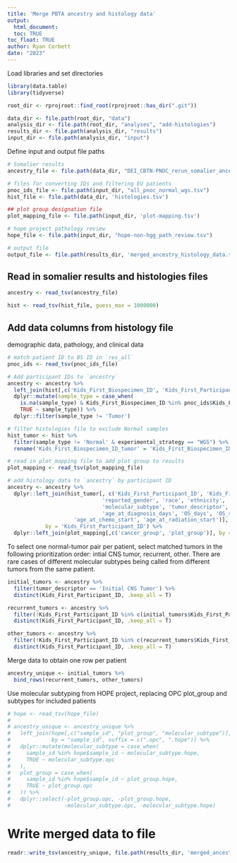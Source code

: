 ```yaml
---
title: 'Merge PBTA ancestry and histology data'
output: 
  html_document:
  toc: TRUE
toc_float: TRUE
author: Ryan Corbett
date: "2023"
---
```

  
Load libraries and set directories
  
```r
library(data.table)
library(tidyverse)

root_dir <- rprojroot::find_root(rprojroot::has_dir(".git"))

data_dir <- file.path(root_dir, "data")
analysis_dir <- file.path(root_dir, "analyses", "add-histologies")
results_dir <- file.path(analysis_dir, "results")
input_dir <- file.path(analysis_dir, "input")
```

Define input and output file paths

```r
# Somalier results
ancestry_file <- file.path(data_dir, "DEI_CBTN-PNOC_rerun_somalier_ancestry.tsv")

# files for converting IDs and filtering EU patients
pnoc_ids_file <- file.path(input_dir, "all_pnoc_normal_wgs.tsv")
hist_file <- file.path(data_dir, 'histologies.tsv')

## plot group designation file
plot_mapping_file <- file.path(input_dir, 'plot-mapping.tsv')

# hope project pathology review 
hope_file <- file.path(input_dir, "hope-non-hgg_path_review.tsv")

# output file
output_file <- file.path(results_dir, 'merged_ancestry_histology_data.tsv')
```

## Read in somalier results and histologies files

```r
ancestry <- read_tsv(ancestry_file)

hist <- read_tsv(hist_file, guess_max = 1000000)

```

## Add data columns from histology file

demographic data, pathology, and clinical data 
```r
# match patient ID to BS ID in `res_all`
pnoc_ids <- read_tsv(pnoc_ids_file)

# Add participant IDs to `ancestry`
ancestry <- ancestry %>%
  left_join(hist[,c('Kids_First_Biospecimen_ID', 'Kids_First_Participant_ID', 'sample_type', "cohort_participant_id")], by = 'Kids_First_Biospecimen_ID') %>%
  dplyr::mutate(sample_type = case_when(
    is.na(sample_type) & Kids_First_Biospecimen_ID %in% pnoc_ids$Kids_First_Biospecimen_ID ~ 'Normal', 
    TRUE ~ sample_type)) %>%
  dplyr::filter(sample_type != 'Tumor')

# filter histologies file to exclude Normal samples
hist_tumor <- hist %>%
  filter(sample_type != 'Normal' & experimental_strategy == "WGS") %>%
  rename('Kids_First_Biospecimen_ID_tumor' = 'Kids_First_Biospecimen_ID')

# read in plot_mapping file to add plot group to results
plot_mapping <- read_tsv(plot_mapping_file)

# add histology data to `ancestry` by participant ID
ancestry <- ancestry %>%
  dplyr::left_join(hist_tumor[, c('Kids_First_Participant_ID', 'Kids_First_Biospecimen_ID_tumor', 'sample_id',
                              'reported_gender', 'race', 'ethnicity', 'broad_histology', 'cancer_group',
                              'molecular_subtype', 'tumor_descriptor', "CNS_region", 'extent_of_tumor_resection', 
                              'age_at_diagnosis_days', 'OS_days', 'OS_status', 'EFS_days',
                     'age_at_chemo_start', 'age_at_radiation_start')], 
            by = 'Kids_First_Participant_ID') %>%
  dplyr::left_join(plot_mapping[,c('cancer_group', 'plot_group')], by = 'cancer_group')
```


To select one normal-tumor pair per patient, select matched tumors in the following prioritization order: intial CNS tumor, recurrent, other. There are rare cases of different molecular subtypes being called from different tumors from the same patient. 

```r
initial_tumors <- ancestry %>%
  filter(tumor_descriptor == 'Initial CNS Tumor') %>%
  distinct(Kids_First_Participant_ID, .keep_all = T)

recurrent_tumors <- ancestry %>%
  filter(!Kids_First_Participant_ID %in% c(initial_tumors$Kids_First_Participant_ID) & tumor_descriptor == 'Recurrence') %>%
  distinct(Kids_First_Participant_ID, .keep_all = T)

other_tumors <- ancestry %>%
  filter(!Kids_First_Participant_ID %in% c(recurrent_tumors$Kids_First_Participant_ID, initial_tumors$Kids_First_Participant_ID)) %>%
  distinct(Kids_First_Participant_ID, .keep_all = T)
```

Merge data to obtain one row per patient 

```r
ancestry_unique <- initial_tumors %>%
  bind_rows(recurrent_tumors, other_tumors)
```

Use molecular subtyping from HOPE project, replacing OPC plot_group and subtypes for included patients
```r
# hope <- read_tsv(hope_file) 
# 
# ancestry_unique <- ancestry_unique %>%
#   left_join(hope[,c("sample_id", "plot_group", "molecular_subtype")], 
#             by = "sample_id", suffix = c(".opc", ".hope")) %>%
#   dplyr::mutate(molecular_subtype = case_when(
#     sample_id %in% hope$sample_id ~ molecular_subtype.hope,
#     TRUE ~ molecular_subtype.opc
#   ),
#   plot_group = case_when(
#     sample_id %in% hope$sample_id ~ plot_group.hope,
#     TRUE ~ plot_group.opc
#   )) %>%
#   dplyr::select(-plot_group.opc, -plot_group.hope,
#                 -molecular_subtype.opc, -molecular_subtype.hope)

```

# Write merged data to file

```r
readr::write_tsv(ancestry_unique, file.path(results_dir, 'merged_ancestry_histology_data.tsv'))
```
